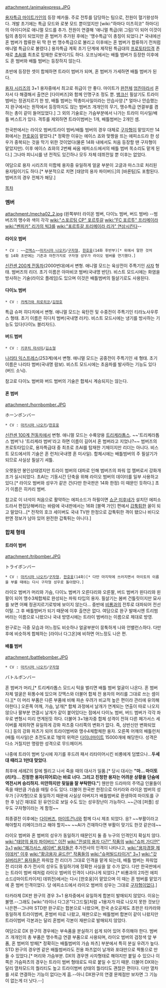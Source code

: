 attachment:/animalexpress.JPG
{{{#!html
<iframe width="420" height="315" src="//www.youtube.com/embed/rdjl8IVCyqQ" frameborder="0" allowfullscreen></iframe>
}}}

[[용자특급 마이트가인]]의 등장 메카들.
주로 전투를 담당하는 팀으로, 전원이 혈기왕성하다. 개발 초기에는 특급 모드와 로봇 모드 뿐이었지만 [wiki:"하마다 미츠히코" 하마다]의 아이디어로 애니멀 모드를 추가. 전원이 연결해 '애니멀 특급(위 그림)'이 되어 이것이 팀의 총칭이 되었지만 혼 범버가 추가된 후에는 '맹수특급'이 총칭이 되었다.[* 국내에선 혼 범버가 합류한 뒤 딱 한 번 맹수특급으로 불리고 이후에는 혼 범버가 합류하기 전처럼 애니멀 특급으로 불렸다.]
용자특급 계획 초기 단계에 제작된 특급대의 [[프로토타입]]격 존재로 [[초AI]]를 최초로 탑재한 로봇이기도 하다. 오프닝에서는 배틀 범버가 등장한 이후에도 혼 범버와 배틀 범버는 등장하지 않는다.

초반에 등장한 셋이 합체하면 트라이 범버가 되며, 혼 범버가 가세하면 배틀 범버가 된다.

[[용자 시리즈]]의 3+1 용자중에서 최고로 취급이 안 좋다. 마이트가 [[완전체]] [[엄친아]]라서 혼자서 다 해결해서 출연은 [다이버즈]와 함께 인명구조 정도 뿐. [[뱅크신]] 필살기도 트라이 범버는 정권지르기 한 방, 배틀 범버는 딱총미사일이라는 안습사양.[* 얼마나 안습했는지 완구에서는 원작에서 등장하지도 않는 범버즈 개개인의 무기, 맹수특급 연결부를 겸하는 총이 같이 들어있었다.] 그 외의 기술로는 가슴부분에서 나가는 트라이 미사일/배틀 버스트가 있다. 격투를 제외하면 트라이범버는 1개, 배틀범버는 2개인 셈.

한국판에서는 라이오 범버/트라이 범버/배틀 범버의 경우 대체로 [[구자형]]이 맡았지만 14화에서는 [[한호웅]]이 맡았다.[* 정확한 이유는 에이스 죠와 맞짱을 뜨는 에피소드라 한 성우가 중복되는 것을 막기 위한 것이었다(물론 14화 내에서도 처음 등장할 땐 구자형이 맡았지만). 이후 에이스 죠와의 2번째 싸움 에피소드에서의 배틀 범버 목소리도 맡게 된다.] 그나마 피니시를 낸 전적도 있긴하나 모두 자체 데뷔전일 뿐 이후는 없었다.

여담으로 용자 시리즈의 미합체 용자중 유일하게 얼굴 부분이 고글과 마스크로 처리된 용자팀이기도 하다.[* 부분적으로 치면 [태양의 용자 파이버드]의 [바론팀]도 포함된다. 범버즈의 경우 전체가 해당.]

[[목차]]

=== 멤버 ===
attachment:/mecha02_2.jpg
(왼쪽부터 라이온 범버, 다이노 범버, 버드 범버)  --범버즈의 맹수와 색이 각각 [[wiki:"스포르팅 CP" 포르투갈]]  [[wiki:"FC 포르투" 프리메이라]] [[wiki:"벤피카" 리가의 빅3를]] [[wiki:"포르투갈 프리메이라 리가" 연상시킨다]]-- 

==== 라이오 범버 ====
 * CV : ~~[[건맥스]]~~[[마키시마 나오키]]/[[구자형]], [[한호웅]](14화 후반부)[* 위에서 말한 것처럼 14화 초반에는 기존과 마찬가지로 구자형 성우가 라이오 범버를 연기했다.]

[[신칸센 200계 전동차]](2000번대)에서 변형. 애니멀 모드는 육상전이 주특기인 [[사자]] 형태. 범버즈의 리더. 초기 이름은 야마비코 범버(국내명 반단). 비스트 모드시에는 화염을 방사하는 기술(라이오 플레임)도 있으며 이것은 배틀범버의 필살기로도 사용된다. 

==== 다이노 범버 ====
 * CV : [[카케가와 히로히코]]/[[김정호]]
특급 슈퍼 히다치에서 변형. 애니멀 모드는 육탄전 및 수중전이 주특기인 티라노사우루스 형태. 초기 이름은 히다치 범버(국내명 러키). 비스트 모드시에는 냉기를 방사하는 기능도 있다(다이노 블리자드).

==== 버드 범버 ====
 * CV : [[키쿠치 마사미]]/[[김소형]]

[[나리타 익스프레스]](253계)에서 변형. 애니멀 모드는 공중전이 주특기인 새 형태. 초기 이름은 나리타 범버(국내명 람보). 비스트 모드시에는 초음파를 발사하는 기능도 있다(버드 소닉).

참고로 다이노 범버와 버드 범버의 기술은 합체시 계승되지는 않는다.
==== 혼 범버 ====
attachment:/hornbomber.JPG

ホーンボンバー

 * CV : [[마키시마 나오키]]/[[한호웅]]

[[신칸센 100계 전동차]]에서 변형. 애니멀 모드는 수륙양용 [[트리케라톱스]]. ~~'트리케라톱스 범버'나 '트리케라 범버'라고 하면 이름이 길어서 혼 범버라고 지었나?~~ 범버즈의 프로토타입으로, 용자특급대 중 최초로 초AI를 탑재한 기체이지만 리더는 아니다. 비스트 모드에서의 기술은 혼 런처(국내명 혼 미사일). 합체시에는 배틀범버의 주 필살기가 되므로 사실상 필살기 셔틀.
 
오랫동안 봉인상태였지만 트라이 범버의 대파로 인해 범버즈의 파워 업 멤버로서 강화개조가 실시되었다. 초AI는 기동시간 단축을 위해 라이오 범버의 데이터를 일부 사용하고 있다.[* 라이오 범버와 성우가 같은 건(다만 한국판은 14화 한정) 이 때문인 듯하다.] 초기 이름은 히카리 범버.

참고로 이 녀석이 처음으로 활약하는 에피소드가 하필이면 [[쇼군 미후네]]가 설치던 에피소드라서 편집당해버리는 바람에 국내판에서는 16화 [블랙 가인] 편에서 [[갑툭튀]]한 꼴이 되고 말았다...[* 전작의 호크 세이버도 국내 TV판 한정으로 갑툭튀한 격이 됐으나 비디오판엔 정보가 남아 있어 완전한 갑툭튀는 아니다.]

=== 합체 형태 ===
==== 트라이 범버 ====
attachment:/tribomber.JPG

トライボンバー

 * CV : [[마키시마 나오키]]/[[구자형]], [[한호웅]](14화)[* 다만 마지막에 쓰러지면서 마이토의 이름을 부를 때에는 다시 구자형 성우로 돌아왔다.]

라이오 범버가 머리와 가슴, 다이노 범버가 오른다리와 오른팔, 버드 범버가 왼다리와 왼팔이 되어 맹수3체합체로 완성되는 파워 타입의 용자. 필살기는 봄버 건틀릿이지만 묘사를 보면 어째 정권지르기로밖에 보이지 않는다... 중반에 [[비룡]]과의 전투로 대파되어 전선이탈. 그 후 배틀범버가 되기 때문에 이후 출연은 없다. 여담으로 완구 발매시엔 트리범버라는 이름으로 나왔으나 국내 방영시에는 트라이 범버라는 이름으로 제대로 방영.

완구로는 극중 모습과 어느정도 비슷하나 얼굴부분이 뭉툭하게 나와 언밸런스하다. 다만 후에 비슷하게 합체하는 [라이너 다그온]에 비하면 어느정도 나은 편.

==== 배틀 범버 ====
attachment:/battlebomber.JPG

 * CV : [[마키시마 나오키]]/[[구자형]]

バトルボンバー

혼 범버가 머리,[* 트리케라톱스 모드시 턱을 벌리면 배틀 범버 얼굴이 나온다. 혼 범버 자체 얼굴은 뒤통수에 있으며 갓맥스와 더불어 합체 전 용자의 머리를 그대로 쓰는 셈이다.][* 이 머리 부품은 다른 부품에 비해 파손 우려가 비교적 높은 편이라 관리에 유의해야한다.] 오른쪽 어깨, 가슴, 날개[* 합체 과정에서 날개가 연계되는 연출이 따로 나오지 않으나 팔부분 연결시 날개가 같이 붙어있다는 점에서 다이노 범버, 버드 범버가 각각 좌우로 변형시 미리 연계된듯 하다. 더불어 3+1용자중 합체 성격이 전혀 다른 페가서스 세이버를 제외하면 유일하게 강화 파츠중 다리쪽의 변화가 없다. 즉, 상반신만 변화되었다.] 등의 강화 파츠가 되어 트라이범버와 맹수4체합체한 용자. 오른쪽 어깨의 배틀런처(배틀 미사일)은 초전도포로 1발의 위력은 [[다이너마이트]] 15000개에 해당한다. 성격은 다소 거칠지만 명랑한 성격으로 무드메이커.

나중에 트라이 범버 당시에 자기를 후드려 패서 리타이어시킨 비룡에게 덤볐으나...'''두세대 때리고 1만대 맞았다'''.

최후에 세례Z의 칼에 찔리고 나서 죽을 때의 대사가 일품.[* 당시 대사는 '''"마... 마이토(리키)... 진정한 용자(히어로)는 바로 너다. 그리고 진정한 용자는 어려운 상황을 단숨에 역전시켜 승리하지. 미안하지만 뒷일을 잘 부탁한다."'''] 웬만한 드라마의 주역급 인물들이 죽을 때만큼 가슴을 때릴 수도 있다. 더불어 한국판 한정으로 아키라와 라이온 범버의 성우가 [구자형]으로 동일하기 때문에 사실상 아버지가 배틀범버로 환생하여 마이토를 구한 후 남긴 재대로 된 유언으로 보일 수도 있는 성우장난이 가능하다. ~~근데 [퍼플] 성우도 구자형이라는 게 함정~~

최종결전 이후에는 [[다이버즈]], [[마이트건너]]와 함께 다시 제조 되었다. 응? ~~부활이라고 해야할지 리메이크라고 해야 할지~~ ~~AI가 건재하다면 부활이 맞기도 한것 같은데~~

라이오 범버와 혼 범버의 성우가 동일하기 때문인지 둘 중 누구의 인격인지 확실치 않다. [[wiki:"태양의 용자 파이버드" 이전]] [[wiki:"전설의 용자 다간" 작품]]의 [[wiki:"슈퍼 가디언" 3+1]] [[wiki:"페가서스 세이버" 용자들]]은 추가전사의 인격이 나타나고, [[wiki:"용자경찰 제이데커" 이후]] [[wiki:"황금용자 골드란" 작품]]들의 [[wiki:"슈퍼빌드타이거" 3+1]] [[wiki:"갓 실버리온" 용자들]]은 파워업 전 리더가 그대로 인격을 맡게 되는데, 배틀 범버는 파워업 전 리더와 추가 전사의 성우도 동일하기에 정확한 사실을 알 수가 없다. 다만 한국판에서는 트라이 범버 때처럼 라이오 범버의 인격이 나타나게 되었다.[* 비룡과의 2차전 에피소드([마이트카이저] 데뷔전)에서는 다시 [한호웅]이 맡았으며 이 때는 혼 범버를 맡았기에 혼 범버 인격이었다. 당 에피소드에서 라이오 범버의 성우는 그대로 [[구자형]]이었다.]

타카라제 DX판 완구의 경우 3+1 용자중에서 유일하게 합본이 발매되지 않았다. 이유는 불명.--그래도 [wiki:"라이너 다그온"다그드릴]처럼 +1용자가 따로 나오지 못한 것보단 나은편--그나마 STD판 완구로는 합본으로 나왔으며, 한국 손오공제도 초판은 타카라와 동일하게 트라이범버, 혼범버 따로 나왔고, 재판으로는 배틀범버 합본이 같이 나왔지만 트라이범버 각본과는 달리 혼범버 각본이 재판으로 발매되지 않았다.

여담으로 DX 완구의 경우에는 부속품을 분실하기 쉽게 되어 있어 주의해야 한다. 범버즈 개개인의 총 부품은 맹수특급 연결 부품으로 사용되며, 라이오 범버의 검정색 앞 부품, 혼 범버의 방패[* 정확히는 배틀범버의 가슴 파츠] 부분에서 특히 분실 우려가 높다. STD 완구의 경우엔 같은 배틀범버라도 전용 파츠없이 날개와 포대만으로 짝퉁으로 만들 수 있었다.[* 머리와 가슴부분. DX의 경우엔 사자형태로 해야지만 붙일 수 있으나 이쪽은 가슴파츠의 경우는 트라이 범버 형태로도 따로 붙일 수 있기 때문. 더불어 DX와는 달리 열차모드의 퀄리티도 높고 트라이범버 상태의 퀄리티도 괜찮은 편이다. 다만 열차를 서로 연결하는 기능이 없다는게 흠.--아니 DX완구의 연결 문제점만 보자면 그 기능이 없는게 더 낫다.--]
